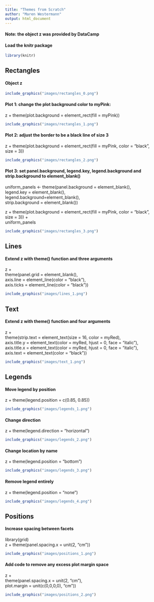 ```yaml
---
title: "Themes from Scratch"
author: "Maren Westermann"
output: html_document
---
```


#### Note: the object z was provided by DataCamp


#### Load the knitr package
```r
library(knitr)
```


## Rectangles 

#### Object z
```r
include_graphics("images/rectangles_0.png") 
```

#### Plot 1: change the plot background color to myPink:
z + theme(plot.background = element_rect(fill = myPink))
```r
include_graphics("images/rectangles_1.png") 
```

#### Plot 2: adjust the border to be a black line of size 3
z + theme(plot.background = element_rect(fill = myPink, color = "black", size = 3))
```r
include_graphics("images/rectangles_2.png") 
```

#### Plot 3: set panel.background, legend.key, legend.background and strip.background to element_blank()
uniform_panels <- theme(panel.background = element_blank(),  
                        legend.key = element_blank(),  
                        legend.background=element_blank(),  
                        strip.background = element_blank())  

z + theme(plot.background = element_rect(fill = myPink, color = "black", size = 3)) +  
  uniform_panels  
```r
include_graphics("images/rectangles_3.png") 
```

## Lines 

#### Extend z with theme() function and three arguments
z +  
  theme(panel.grid = element_blank(),  
        axis.line = element_line(color = "black"),  
        axis.ticks = element_line(color = "black"))  
```r
include_graphics("images/lines_1.png") 
```


## Text 

#### Extend z with theme() function and four arguments
z +  
  theme(strip.text = element_text(size = 16, color = myRed),  
        axis.title.y = element_text(color = myRed, hjust = 0, face = "italic"),  
        axis.title.x = element_text(color = myRed, hjust = 0, face = "italic"),  
        axis.text = element_text(color = "black"))  
```r
include_graphics("images/text_1.png") 
```


## Legends 

#### Move legend by position
z + theme(legend.position = c(0.85, 0.85))
```r
include_graphics("images/legends_1.png") 
```

#### Change direction
z + theme(legend.direction = "horizontal")
```r
include_graphics("images/legends_2.png") 
```

#### Change location by name
z + theme(legend.position = "bottom")
```r
include_graphics("images/legends_3.png") 
```

#### Remove legend entirely
z + theme(legend.position = "none")
```r
include_graphics("images/legends_4.png") 
```


## Positions 

#### Increase spacing between facets
library(grid)  
z + theme(panel.spacing.x = unit(2, "cm"))
```r
include_graphics("images/positions_1.png") 
```

#### Add code to remove any excess plot margin space
z +  
  theme(panel.spacing.x = unit(2, "cm"),   
        plot.margin = unit(c(0,0,0,0), "cm"))  
```r
include_graphics("images/positions_2.png") 
```